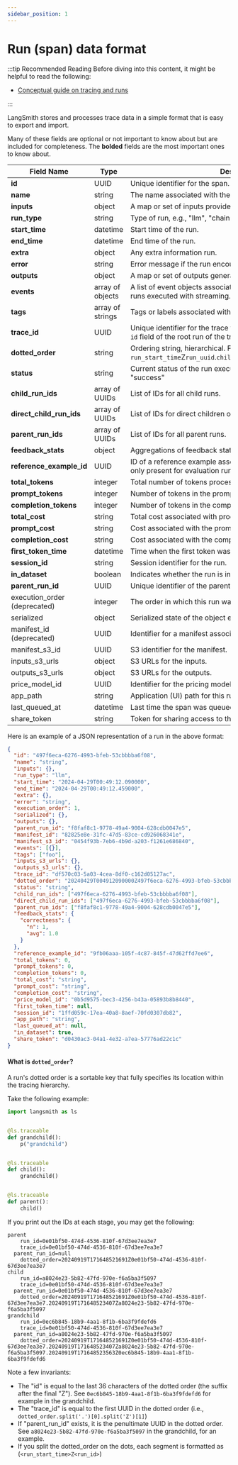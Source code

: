 ```yaml
---
sidebar_position: 1
---
```


# Run (span) data format

:::tip Recommended Reading
Before diving into this content, it might be helpful to read the following:

- [Conceptual guide on tracing and runs](../../concepts/tracing)

:::

LangSmith stores and processes trace data in a simple format that is easy to export and import.

Many of these fields are optional or not important to know about but are included for completeness.
The **bolded** fields are the most important ones to know about.

| Field Name                   | Type             | Description                                                                                                    |
| ---------------------------- | ---------------- | -------------------------------------------------------------------------------------------------------------- |
| **id**                       | UUID             | Unique identifier for the span.                                                                                |
| **name**                     | string           | The name associated with the run.                                                                              |
| **inputs**                   | object           | A map or set of inputs provided to the run.                                                                    |
| **run_type**                 | string           | Type of run, e.g., "llm", "chain", "tool".                                                                     |
| **start_time**               | datetime         | Start time of the run.                                                                                         |
| **end_time**                 | datetime         | End time of the run.                                                                                           |
| **extra**                    | object           | Any extra information run.                                                                                     |
| **error**                    | string           | Error message if the run encountered an error.                                                                 |
| **outputs**                  | object           | A map or set of outputs generated by the run.                                                                  |
| **events**                   | array of objects | A list of event objects associated with the run. This is relevant for runs executed with streaming.            |
| **tags**                     | array of strings | Tags or labels associated with the run.                                                                        |
| **trace_id**                 | UUID             | Unique identifier for the trace the run is a part of. This is also the `id` field of the root run of the trace |
| **dotted_order**             | string           | Ordering string, hierarchical. Format: `run_start_time`Z`run_uuid`.`child_run_start_time`Z`child_run_uuid`...  |
| **status**                   | string           | Current status of the run execution, e.g., "error", "pending", "success"                                       |
| **child_run_ids**            | array of UUIDs   | List of IDs for all child runs.                                                                                |
| **direct_child_run_ids**     | array of UUIDs   | List of IDs for direct children of this run.                                                                   |
| **parent_run_ids**           | array of UUIDs   | List of IDs for all parent runs.                                                                               |
| **feedback_stats**           | object           | Aggregations of feedback statistics for this run                                                               |
| **reference_example_id**     | UUID             | ID of a reference example associated with the run. This is usually only present for evaluation runs.           |
| **total_tokens**             | integer          | Total number of tokens processed by the run.                                                                   |
| **prompt_tokens**            | integer          | Number of tokens in the prompt of the run.                                                                     |
| **completion_tokens**        | integer          | Number of tokens in the completion of the run.                                                                 |
| **total_cost**               | string           | Total cost associated with processing the run.                                                                 |
| **prompt_cost**              | string           | Cost associated with the prompt part of the run.                                                               |
| **completion_cost**          | string           | Cost associated with the completion of the run.                                                                |
| **first_token_time**         | datetime         | Time when the first token was generated.                                                                       |
| **session_id**               | string           | Session identifier for the run.                                                                                |
| **in_dataset**               | boolean          | Indicates whether the run is included in a dataset.                                                            |
| **parent_run_id**            | UUID             | Unique identifier of the parent run.                                                                           |
| execution_order (deprecated) | integer          | The order in which this run was executed within the trace.                                                     |
| serialized                   | object           | Serialized state of the object executing the run if applicable.                                                |
| manifest_id (deprecated)     | UUID             | Identifier for a manifest associated with the span.                                                            |
| manifest_s3_id               | UUID             | S3 identifier for the manifest.                                                                                |
| inputs_s3_urls               | object           | S3 URLs for the inputs.                                                                                        |
| outputs_s3_urls              | object           | S3 URLs for the outputs.                                                                                       |
| price_model_id               | UUID             | Identifier for the pricing model applied to the run.                                                           |
| app_path                     | string           | Application (UI) path for this run.                                                                            |
| last_queued_at               | datetime         | Last time the span was queued.                                                                                 |
| share_token                  | string           | Token for sharing access to the run's data.                                                                    |

Here is an example of a JSON representation of a run in the above format:

```json
{
  "id": "497f6eca-6276-4993-bfeb-53cbbbba6f08",
  "name": "string",
  "inputs": {},
  "run_type": "llm",
  "start_time": "2024-04-29T00:49:12.090000",
  "end_time": "2024-04-29T00:49:12.459000",
  "extra": {},
  "error": "string",
  "execution_order": 1,
  "serialized": {},
  "outputs": {},
  "parent_run_id": "f8faf8c1-9778-49a4-9004-628cdb0047e5",
  "manifest_id": "82825e8e-31fc-47d5-83ce-cd926068341e",
  "manifest_s3_id": "0454f93b-7eb6-4b9d-a203-f1261e686840",
  "events": [{}],
  "tags": ["foo"],
  "inputs_s3_urls": {},
  "outputs_s3_urls": {},
  "trace_id": "df570c03-5a03-4cea-8df0-c162d05127ac",
  "dotted_order": "20240429T004912090000Z497f6eca-6276-4993-bfeb-53cbbbba6f08",
  "status": "string",
  "child_run_ids": ["497f6eca-6276-4993-bfeb-53cbbbba6f08"],
  "direct_child_run_ids": ["497f6eca-6276-4993-bfeb-53cbbbba6f08"],
  "parent_run_ids": ["f8faf8c1-9778-49a4-9004-628cdb0047e5"],
  "feedback_stats": {
    "correctness": {
      "n": 1,
      "avg": 1.0
    }
  },
  "reference_example_id": "9fb06aaa-105f-4c87-845f-47d62ffd7ee6",
  "total_tokens": 0,
  "prompt_tokens": 0,
  "completion_tokens": 0,
  "total_cost": "string",
  "prompt_cost": "string",
  "completion_cost": "string",
  "price_model_id": "0b5d9575-bec3-4256-b43a-05893b8b8440",
  "first_token_time": null,
  "session_id": "1ffd059c-17ea-40a8-8aef-70fd0307db82",
  "app_path": "string",
  "last_queued_at": null,
  "in_dataset": true,
  "share_token": "d0430ac3-04a1-4e32-a7ea-57776ad22c1c"
}
```

#### What is `dotted_order`?

A run's dotted order is a sortable key that fully specifies its location within the tracing hierarchy.

Take the following example:

```python
import langsmith as ls


@ls.traceable
def grandchild():
    p("grandchild")


@ls.traceable
def child():
    grandchild()


@ls.traceable
def parent():
    child()
```

If you print out the IDs at each stage, you may get the following:

```text
parent
	run_id=0e01bf50-474d-4536-810f-67d3ee7ea3e7
	trace_id=0e01bf50-474d-4536-810f-67d3ee7ea3e7
  parent_run_id=null
	dotted_order=20240919T171648521691Z0e01bf50-474d-4536-810f-67d3ee7ea3e7
child
	run_id=a8024e23-5b82-47fd-970e-f6a5ba3f5097
	trace_id=0e01bf50-474d-4536-810f-67d3ee7ea3e7
  parent_run_id=0e01bf50-474d-4536-810f-67d3ee7ea3e7
	dotted_order=20240919T171648521691Z0e01bf50-474d-4536-810f-67d3ee7ea3e7.20240919T171648523407Za8024e23-5b82-47fd-970e-f6a5ba3f5097
grandchild
	run_id=0ec6b845-18b9-4aa1-8f1b-6ba3f9fdefd6
	trace_id=0e01bf50-474d-4536-810f-67d3ee7ea3e7
  parent_run_id=a8024e23-5b82-47fd-970e-f6a5ba3f5097
	dotted_order=20240919T171648521691Z0e01bf50-474d-4536-810f-67d3ee7ea3e7.20240919T171648523407Za8024e23-5b82-47fd-970e-f6a5ba3f5097.20240919T171648523563Z0ec6b845-18b9-4aa1-8f1b-6ba3f9fdefd6
```

Note a few invariants:

- The "id" is equal to the last 36 characters of the dotted order (the suffix after the final "Z"). See `0ec6b845-18b9-4aa1-8f1b-6ba3f9fdefd6` for example in the grandchild.
- The "trace_id" is equal to the first UUID in the dotted order (i.e., `dotted_order.split('.')[0].split('Z')[1]`)
- If "parent_run_id" exists, it is the penultimate UUID in the dotted order. See `a8024e23-5b82-47fd-970e-f6a5ba3f5097` in the grandchild, for an example.
- If you split the dotted_order on the dots, each segment is formatted as (`<run_start_time>Z<run_id>`)
